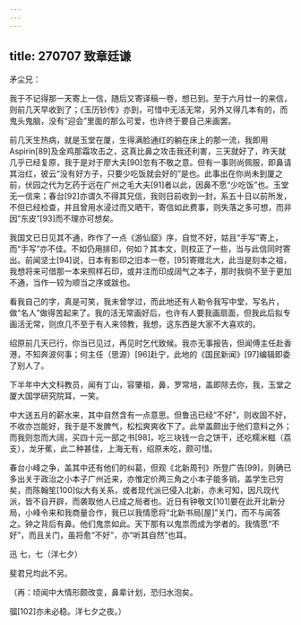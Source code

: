 ```yaml
---
---
---
```

title: 270707 致章廷谦
---




矛尘兄：

我于不记得那一天寄上一信，随后又寄译稿一卷，想已到。至于六月廿一的来信，则前几天早收到了；《玉历钞传》亦到，可惜中无活无常，另外又得几本有的，而鬼头鬼脑，没有“迎会”里面的那么可爱，也许终于要自己来画罢。

前几天生热病，就是玉堂在厦，生得满脸通红的躺在床上的那一流，我即用Aspirin[89]及金鸡那霜攻击之，这真比鼻之攻击我还利害，三天就好了，昨天就几乎已经复原，我于是对于廖大夫[90]忽有不敬之意。但有一事则尚佩服，即鼻请其治红，彼云“没有好方子，只要少吃饭就会好的”是也。此事出在你尚未到厦之前，伏园之代为乞药于远在广州之毛大夫[91]者以此，因鼻不愿“少吃饭”也。玉堂无一信来；春台[92]亦谓久不得其兄信，我则日前收到一封，系五十日以前所发，不但已经检查，并且曾用水浸过而又晒干，寄信如此费事，则失落之多可想，而非因“东皮”[93]而不理亦可想矣。

我国文已日见其不通，昨作了一点《游仙窟》序，自觉不好，姑且“手写”寄上，而“手写”亦不佳。不如仍用排印，何如？其本文，则校正了一些，当与此信同时寄出。前闻坚士[94]说，日本有影印之旧本一卷，[95]寄赠北大，此当是刻本之祖，我想将来可借那一本来照样石印，或并注而印成阔气之本子，那时我倘不至于更加不通，当作一较为顺当之序或跋也。

看我自己的字，真是可笑，我未曾学过，而此地还有人勒令我写中堂，写名片，做“名人”做得苦起来了。我的活无常画好后，也许有人要我画扇面，但我此后拟专画活无常，则庶几不至于有人来领教，我想，这东西是大家不大喜欢的。

绍原前几天已行，你当已见过，再见时乞代致候。我亦无事报告，但闻傅主任赴香港，不知奔波何事；何主任（思源）[96]赴宁，此地的《国民新闻》[97]编辑即委了别人了。

下半年中大文科教员，闻有丁山，容肇祖，鼻，罗常培，盖即除去你，我，玉堂之厦大国学研究院耳，一笑。

中大送五月的薪水来，其中自然含有一点意思。但鲁迅已经“不好”，则收固不好，不收亦岂能好，我于是不发脾气，松松爽爽收下了。此举盖颇出于他们意料之外；而我则忽而大阔，买四十元一部之书[98]，吃三块钱一合之饼干，还吃糯米糍（荔支），龙牙蕉，此二种甚佳，上海无有，绍原未吃，颇可惜。

春台小峰之争，盖其中还有他们的纠葛，但观《北新周刊》所登广告[99]，则确已多出关于政治之小本子广州近来，亦惟定价两三角之小本子能多销，盖学生已穷矣，而陈翰笙[100]似大有关系，或者现代派已侵入北新，亦未可知，因凡现代派，皆不自开辟，而袭取他人已成之局者也。近日有钟敬文[101]要在此开北新分局，小峰令来和我商量合作，我已以我情愿将“北新书局[屋]”关门，而不与闻答之。钟之背后有鼻。他们鬼祟如此。天下那有以鬼祟而成为学者的。我情愿“不好”，而且关门，虽将愈“不好”，亦“听其自然”也耳。

迅 七，七（洋七夕）

斐君兄均此不另。

（再：顷闻中大情形颇改变，鼻辈计划，恐归水泡矣。

骝[102]亦未必稳。洋七夕之夜。）